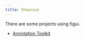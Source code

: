 ```yaml
---
title: Showcase
---
```


There are some projects using figui.

- [Annotation Toolkit](https://www.figma.com/community/plugin/1518650987829710592/annotation-toolkit)
